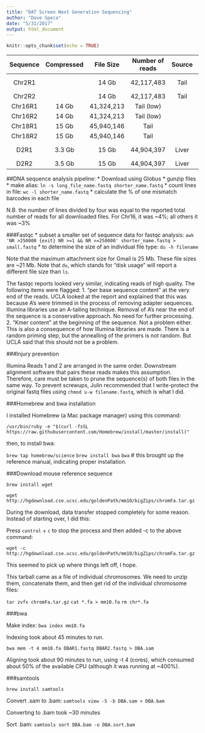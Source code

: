 ```yaml
---
title: "DAT Screen Next Generation Sequencing"
author: "Dave Speca"
date: "5/31/2017"
output: html_document
---
```


```r
knitr::opts_chunk$set(echo = TRUE)
```

| Sequence | Compressed | File Size | Number of reads | Source     | bam   |
| :------: | :--------: | :-------: | :-------------: | :----:     | :---: |
| Chr2R1   |            |  14 Gb    | 42,117,483      | Tail       | 33 Gb |
| Chr2R2   |            |  14 Gb    | 42,117,483      | Tail       |       |
| Chr16R1  | 14 Gb     | 41,324,213      | Tail (low) |
| Chr16R2  | 14 Gb     | 41,324,213      | Tail (low) |
| Chr18R1  | 15 Gb     | 45,940,146      | Tail       |
| Chr18R2  | 15 Gb     | 45,940,146      | Tail       |
| D2R1     | 3.3 Gb    | 15 Gb     | 44,904,397      | Liver      | 35 Gb |
| D2R2     | 3.5 Gb    | 15 Gb     | 44,904,397      | Liver      |       |

##DNA sequence analysis pipeline:
* Download using Globus
* gunzip files
* make alias:  `ln -s long_file_name.fastq shorter_name.fastq`
* count lines in file: `wc -l shorter_name.fastq`
* calculate the % of one mismatch barcodes in each file

N.B. the number of lines divided by four was equal to the reported total number of reads for all downloaded files. For Chr16, it was ~4%; all others it was ~3%

###Fastqc
* subset a smaller set of sequence data for fastqc analysis: `awk 'NR >250000 {exit} NR >=1 && NR <=250000' shorter_name.fastq > small.fastq`
* to determine the size of an individual file type: `du -h filename`

Note that the maximum attachment size for Gmail is 25 Mb. These file sizes are ~21 Mb.
Note that `du`, which stands for "disk usage" will report a different file size than `ls`.

The fastqc reports looked very similar, indicating reads of high quality. The following items were flagged:
1. "per base sequence content" at the very end of the reads. UCLA looked at the report and explained that this was because A's were trimmed in the process of removing adapter sequences. Illumina libraries use an A-tailing technique. Removal of A's near the end of the sequence is a conservative approach. No need for further processing.
2. "Kmer content" at the beginning of the sequence. Not a problem either. This is also a consequence of how Illumina libraries are made. There is a random priming step, but the annealling of the primers is not random. But UCLA said that this should not be a problem.

###Injury prevention

Illumina Reads 1 and 2 are arranged in the same order. Downstream alignment software that pairs these reads makes this assumption. Therefore, care must be taken to prune the sequence(s) of both files in the same way. To prevent screwups, Julin recommended that I write-protect the original fastq files using `chmod u-w filename.fastq`, which is what I did.

###Homebrew and bwa installation

I installed Homebrew (a Mac package manager) using this command:

`/usr/bin/ruby -e "$(curl -fsSL https://raw.githubusercontent.com/Homebrew/install/master/install)"`

then, to install bwa:

`brew tap homebrew/science`
`brew install bwa`
`bwa` # this brought up the reference manual, indicating proper installation.

###Download mouse reference sequence

`brew install wget`

`wget http://hgdownload.cse.ucsc.edu/goldenPath/mm10/bigZips/chromFa.tar.gz`

During the download, data transfer stopped completely for some reason. Instead of starting over, I did this:

Press `control` + `c` to stop the process and then added -c to the above command:

`wget -c http://hgdownload.cse.ucsc.edu/goldenPath/mm10/bigZips/chromFa.tar.gz`

This seemed to pick up where things left off, I hope.

This tarball came as a file of individual chromosomes. We need to unzip them, concatenate them, and then get rid of the individual chromosome files:

`tar zvfx chromFa.tar.gz`
`cat *.fa > mm10.fa`
`rm chr*.fa`

###bwa

Make index:
`bwa index mm10.fa`

Indexing took about 45 minutes to run.

`bwa mem -t 4 mm10.fa DBAR1.fastq DBAR2.fastq > DBA.sam`

Aligning took about 90 minutes to run, using -t 4 (cores), which consumed about 50% of the available CPU (although it was running at ~400%).

###samtools

`brew install samtools`

Convert .sam to .bam:
`samtools view -S -b DBA.sam > DBA.bam`

Converting to .bam took ~30 minutes

Sort .bam:
`samtools sort DBA.bam -o DBA.sort.bam`

